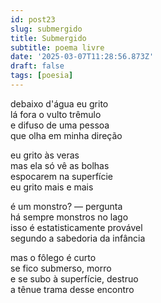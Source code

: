 ```yaml
---
id: post23
slug: submergido
title: Submergido
subtitle: poema livre
date: '2025-03-07T11:28:56.873Z'
draft: false
tags: [poesia]
---
```

debaixo d'água eu grito  
lá fora o vulto trêmulo  
e difuso de uma pessoa  
que olha em minha direção  

eu grito às veras  
mas ela só vê as bolhas  
espocarem na superfície  
eu grito mais e mais  

é um monstro? — pergunta  
há sempre monstros no lago  
isso é estatisticamente provável  
segundo a sabedoria da infância

mas o fôlego é curto  
se fico submerso, morro  
e se subo à superfície, destruo  
a tênue trama desse encontro
